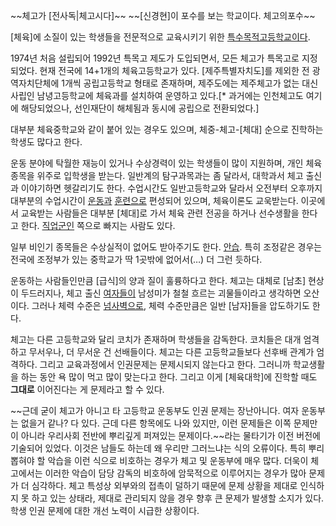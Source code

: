 ~~체고가 [전사독|체고시다]~~
~~[신경현]이 포수를 보는 학교이다. 체고의포수~~

[체육]에 소질이 있는 학생들을 전문적으로 교육시키기 위한 [[특수목적고등학교]]이다.

1974년 처음 설립되어 1992년 특목고 제도가 도입되면서, 모든 체고가 특목고로 지정되었다. 현재 전국에 14+1개의 체육고등학교가 있다. [제주특별자치도]를 제외한 전 광역자치단체에 1개씩 공립고등학교 형태로 존재하며, 제주도에는 제주체고가 없는 대신 사립인 남녕고등학교에 체육과를 설치하여 운영하고 있다.[* 과거에는 인천체고도 여기에 해당되었으나, 선인재단이 해체됨과 동시에 공립으로 전환되었다.]

대부분 체육중학교와 같이 붙어 있는 경우도 있으며, 체중-체고-[체대] 순으로 진학하는 학생도 많다고 한다. 

운동 분야에 탁월한 재능이 있거나 수상경력이 있는 학생들이 많이 지원하며, 개인 체육종목을 위주로 입학생을 받는다. 일반계의 탐구과목과는 좀 달라서, 대학과서 체고 출신과 이야기하면 헷갈리기도 한다. 수업시간도 일반고등학교와 달라서 오전부터 오후까지 대부분의 수업시간이 [[운동]]과 [[훈련]]으로 편성되어 있으며, 체육이론도 교욱받는다. 이곳에서 교육받는 사람들은 대부분 [체대]로 가서 체육 관련 전공을 하거나 선수생활을 한다고 한다. [[직업군인]] 쪽으로 빠지는 사람도 있다.

일부 비인기 종목들은 수상실적이 없어도 받아주기도 한다. [[안습]]. 특히 조정같은 경우는 전국에 조정부가 있는 중학교가 딱 1곳밖에 없어서(…) 더 그런 듯하다.

운동하는 사람들인만큼 [급식]의 양과 질이 훌륭하다고 한다. 체고는 대체로 [남초] 현상이 두드러지나, 체고 출신 [[여자]]들이 남성미가 철철 흐르는 괴물들이라고 생각하면 오산이다. 그러나 체력 수준은 [[넘사벽]]으로, 체력 수준만큼은 일반 [남자]들을 압도하기도 한다.

체고는 다른 고등학교와 달리 코치가 존재하며 학생들을 감독한다. 코치들은 대개 엄격하고 무서우나, 더 무서운 건 선배들이다. 체고는 다른 고등학교들보다 선후배 관계가 엄격하다. 그리고 교육과정에서 인권문제는 문제시되지 않는다고 한다. 그러니까 학교생활을 하는 동안 욕 많이 먹고 많이 맞는다고 한다. 그리고 이게 [체육대학]에 진학할 때도  '''그대로''' 이어진다는 게 문제라고 할 수 있다.

~~근데 굳이 체고가 아니고 타 고등학교 운동부도 인권 문제는 장난아니다. 여자 운동부는 없을거 같나? 다 있다. 근데 다른 항목에도 나와 있지만, 이런 문제들은 이쪽 문제만이 아니라 우리사회 전반에 뿌리깊게 퍼져있는 문제이다.~~라는 물타기가 이전 버전에 기술되어 있었다. 이것은 남들도 하는데 왜 우리만 그러느냐는 식의 오류이다. 특히 뿌리뽑혀야 할 악습을 이런 식으로 비호하는 경우가 체고 및 운동부에 매우 많다. 더욱이 체고에서는 이러한 악습이 담당 감독의 비호하에 암묵적으로 이루어지는 경우가 많아 문제가 더 심각하다. 체고 특성상 외부와의 접촉이 덜하기 때문에 문제 상황을 제대로 인식하지 못 하고 있는 상태라, 제대로 관리되지 않을 경우 향후 큰 문제가 발생할 소지가 있다. 학생 인권 문제에 대한 개선 노력이 시급한 상황이다.
